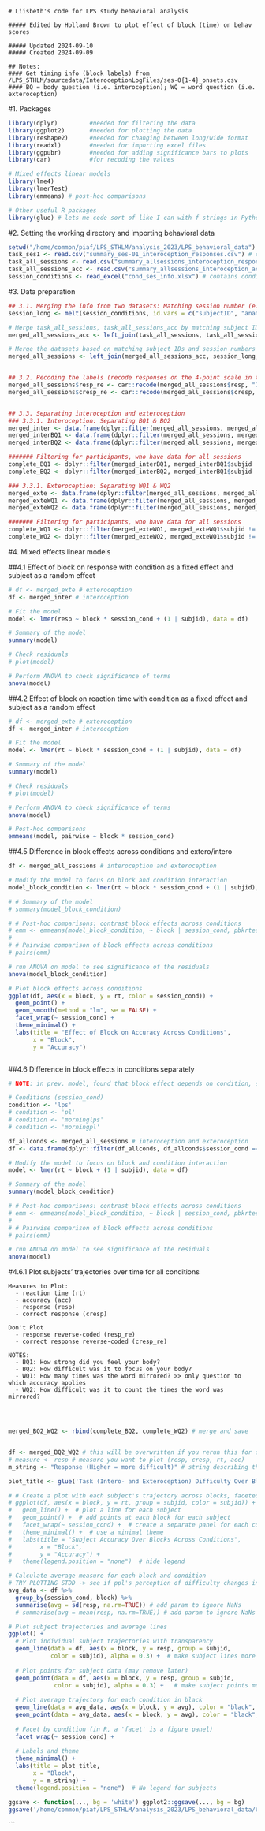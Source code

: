 ```
# Liisbeth's code for LPS study behavioral analysis

##### Edited by Holland Brown to plot effect of block (time) on behav scores

##### Updated 2024-09-10
##### Created 2024-09-09

## Notes:
#### Get timing info (block labels) from /LPS_STHLM/sourcedata/InteroceptionLogFiles/ses-0{1-4}_onsets.csv
#### BQ = body question (i.e. interoception); WQ = word question (i.e. exteroception)

```

#1. Packages
```r
library(dplyr)         #needed for filtering the data
library(ggplot2)       #needed for plotting the data
library(reshape2)      #needed for changing between long/wide format
library(readxl)        #needed for importing excel files
library(ggpubr)        #needed for adding significance bars to plots
library(car)           #for recoding the values

# Mixed effects linear models
library(lme4)
library(lmerTest)
library(emmeans) # post-hoc comparisons

# Other useful R packages
library(glue) # lets me code sort of like I can with f-strings in Python (sort of)
```

#2. Setting the working directory and importing behavioral data
```r
setwd("/home/common/piaf/LPS_STHLM/analysis_2023/LPS_behavioral_data") # location of data and this script
task_ses1 <- read.csv("summary_ses-01_interoception_responses.csv") # contains condition, reaction time, and response for one session
task_all_sessions <- read.csv("summary_allsessions_interoception_responses.csv") # contains condition, reaction time, and response for all sessions
task_all_sessions_acc <- read.csv("summary_allsessions_interoception_acc.csv") # contains condition, reaction time, response, and accuracy for all sessions
session_conditions <- read_excel("cond_ses_info.xlsx") # contains condition names ("morningpl", "morninglps", etc)
```

#3. Data preparation
```r

## 3.1. Merging the info from two datasets: Matching session number (e.g. "ses-01") to the condition (e.g. "plmorning")
session_long <- melt(session_conditions, id.vars = c("subjectID", "anat", "pls", "group"), value.name = "session_cond", variable.name = "session_num") # change session info file to long format

# Merge task_all_sessions, task_all_sessions_acc by matching subject ID, condition, reation time, session, and response
merged_all_sessions_acc <- left_join(task_all_sessions, task_all_sessions_acc, by=join_by(subjid == subjid, cond == cond, rt == rt, session == session, resp == resp), relationship = "many-to-one", multiple = "first")

# Merge the datasets based on matching subject IDs and session numbers in both datasets. Result is a merged dataset containing the session number and session condition
merged_all_sessions <- left_join(merged_all_sessions_acc, session_long, by=join_by(subjid == subjectID, session == session_num))


## 3.2. Recoding the labels (recode responses on the 4-point scale in the opposite direction)
merged_all_sessions$resp_re <- car::recode(merged_all_sessions$resp, "1 = 4; 2 = 3; 3 = 2; 4 = 1")
merged_all_sessions$cresp_re <- car::recode(merged_all_sessions$cresp, "1 = 4; 2 = 3; 3 = 2; 4 = 1")


## 3.3. Separating interoception and exteroception
### 3.3.1. Interoception: Separating BQ1 & BQ2
merged_inter <- data.frame(dplyr::filter(merged_all_sessions, merged_all_sessions$cond == "BQ1" | merged_all_sessions$cond == "BQ2"))
merged_interBQ1 <- data.frame(dplyr::filter(merged_all_sessions, merged_all_sessions$cond == "BQ1"))
merged_interBQ2 <- data.frame(dplyr::filter(merged_all_sessions, merged_all_sessions$cond == "BQ2"))

####### Filtering for participants, who have data for all sessions
complete_BQ1 <- dplyr::filter(merged_interBQ1, merged_interBQ1$subjid != "sub-120" & merged_interBQ1$subjid != "sub-138" & merged_interBQ1$subjid != "sub-141")
complete_BQ2 <- dplyr::filter(merged_interBQ2, merged_interBQ1$subjid != "sub-120" & merged_interBQ1$subjid != "sub-138" & merged_interBQ1$subjid != "sub-141")

### 3.3.1. Exteroception: Separating WQ1 & WQ2
merged_exte <- data.frame(dplyr::filter(merged_all_sessions, merged_all_sessions$cond == "WQ1" | merged_all_sessions$cond == "WQ2"))
merged_exteWQ1 <- data.frame(dplyr::filter(merged_all_sessions, merged_all_sessions$cond == "WQ1"))
merged_exteWQ2 <- data.frame(dplyr::filter(merged_all_sessions, merged_all_sessions$cond == "WQ2"))

####### Filtering for participants, who have data for all sessions
complete_WQ1 <- dplyr::filter(merged_exteWQ1, merged_exteWQ1$subjid != "sub-120" & merged_exteWQ1$subjid != "sub-138" & merged_exteWQ1$subjid != "sub-141")
complete_WQ2 <- dplyr::filter(merged_exteWQ2, merged_exteWQ1$subjid != "sub-120" & merged_exteWQ1$subjid != "sub-138" & merged_exteWQ1$subjid != "sub-141")


```


#4. Mixed effects linear models

##4.1 Effect of block on response with condition as a fixed effect and subject as a random effect
```r
# df <- merged_exte # exteroception
df <- merged_inter # interoception

# Fit the model
model <- lmer(resp ~ block * session_cond + (1 | subjid), data = df)

# Summary of the model
summary(model)

# Check residuals
# plot(model)

# Perform ANOVA to check significance of terms
anova(model)


```

##4.2 Effect of block on reaction time with condition as a fixed effect and subject as a random effect
```r
# df <- merged_exte # exteroception
df <- merged_inter # interoception

# Fit the model
model <- lmer(rt ~ block * session_cond + (1 | subjid), data = df)

# Summary of the model
summary(model)

# Check residuals
# plot(model)

# Perform ANOVA to check significance of terms
anova(model)

# Post-hoc comparisons
emmeans(model, pairwise ~ block * session_cond)

```


##4.5 Difference in block effects across conditions and extero/intero
```r
df <- merged_all_sessions # interoception and exteroception

# Modify the model to focus on block and condition interaction
model_block_condition <- lmer(rt ~ block * session_cond + (1 | subjid), data = df)

# # Summary of the model
# summary(model_block_condition)

# # Post-hoc comparisons: contrast block effects across conditions
# emm <- emmeans(model_block_condition, ~ block | session_cond, pbkrtest.limit = 3843)
# 
# # Pairwise comparison of block effects across conditions
# pairs(emm)

# run ANOVA on model to see significance of the residuals
anova(model_block_condition)

# Plot block effects across conditions
ggplot(df, aes(x = block, y = rt, color = session_cond)) +
  geom_point() +
  geom_smooth(method = "lm", se = FALSE) +
  facet_wrap(~ session_cond) +
  theme_minimal() +
  labs(title = "Effect of Block on Accuracy Across Conditions",
       x = "Block",
       y = "Accuracy")



```



##4.6 Difference in block effects in conditions separately
```r
# NOTE: in prev. model, found that block effect depends on condition, so modeling them here separately

# Conditions (session_cond)
condition <- 'lps'
# condition <- 'pl'
# condition <- 'morninglps'
# condition <- 'morningpl'

df_allconds <- merged_all_sessions # interoception and exteroception
df <- data.frame(dplyr::filter(df_allconds, df_allconds$session_cond == condition))

# Modify the model to focus on block and condition interaction
model <- lmer(rt ~ block + (1 | subjid), data = df)

# Summary of the model
summary(model_block_condition)

# # Post-hoc comparisons: contrast block effects across conditions
# emm <- emmeans(model_block_condition, ~ block | session_cond, pbkrtest.limit = 3843)
# 
# # Pairwise comparison of block effects across conditions
# pairs(emm)

# run ANOVA on model to see significance of the residuals
anova(model)

```

#4.6.1 Plot subjects' trajectories over time for all conditions
```
Measures to Plot:
  - reaction time (rt)
  - accuracy (acc)
  - response (resp)
  - correct response (cresp)
  
Don't Plot
  - response reverse-coded (resp_re)
  - correct response reverse-coded (cresp_re)
  
NOTES:
  - BQ1: How strong did you feel your body?
  - BQ2: How difficult was it to focus on your body?
  - WQ1: How many times was the word mirrored? >> only question to which accuracy applies
  - WQ2: How difficult was it to count the times the word was mirrored?


  
```
```r
merged_BQ2_WQ2 <- rbind(complete_BQ2, complete_WQ2) # merge and save


df <- merged_BQ2_WQ2 # this will be overwritten if you rerun this for different questions
# measure <- resp # measure you want to plot (resp, cresp, rt, acc)
m_string <- "Response (Higher = more difficult)" # string describing the measure for plot titles and labels

plot_title <- glue('Task (Intero- and Exteroception) Difficulty Over Blocks')

# # Create a plot with each subject's trajectory across blocks, faceted by condition
# ggplot(df, aes(x = block, y = rt, group = subjid, color = subjid)) +
#   geom_line() +  # plot a line for each subject
#   geom_point() +  # add points at each block for each subject
#   facet_wrap(~ session_cond) +  # create a separate panel for each condition
#   theme_minimal() +  # use a minimal theme
#   labs(title = "Subject Accuracy Over Blocks Across Conditions",
#        x = "Block",
#        y = "Accuracy") +
#   theme(legend.position = "none")  # hide legend

# Calculate average measure for each block and condition
# TRY PLOTTING STDD -> see if ppl's perception of difficulty changes in a pattern
avg_data <- df %>%
  group_by(session_cond, block) %>%
  summarise(avg = sd(resp, na.rm=TRUE)) # add param to ignore NaNs
  # summarise(avg = mean(resp, na.rm=TRUE)) # add param to ignore NaNs

# Plot subject trajectories and average lines
ggplot() +
  # Plot individual subject trajectories with transparency
  geom_line(data = df, aes(x = block, y = resp, group = subjid, 
            color = subjid), alpha = 0.3) +  # make subject lines more transparent (modulate alpha)
  
  # Plot points for subject data (may remove later)
  geom_point(data = df, aes(x = block, y = resp, group = subjid,
             color = subjid), alpha = 0.3) +   # make subject points more transparent
  
  # Plot average trajectory for each condition in black
  geom_line(data = avg_data, aes(x = block, y = avg), color = "black", size = .75) +  # black average line
  geom_point(data = avg_data, aes(x = block, y = avg), color = "black", size = 1) +  # points on average line
  
  # Facet by condition (in R, a 'facet' is a figure panel)
  facet_wrap(~ session_cond) +
  
  # Labels and theme
  theme_minimal() +
  labs(title = plot_title,
       x = "Block",
       y = m_string) +
  theme(legend.position = "none")  # No legend for subjects

ggsave <- function(..., bg = 'white') ggplot2::ggsave(..., bg = bg)
ggsave('/home/common/piaf/LPS_STHLM/analysis_2023/LPS_behavioral_data/block_effects_results/BQ2_WQ2_resp_change_sd.png')

```


```





